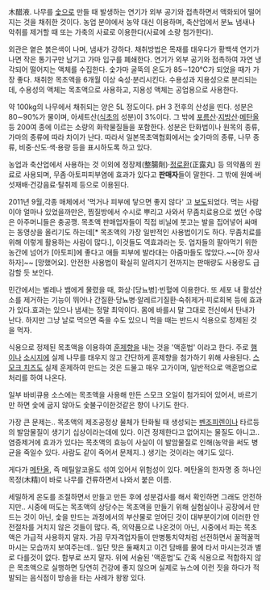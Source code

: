 木醋液. 나무를 [[숯]]으로 만들 때 발생하는 연기가 외부 공기와 접촉하면서 액화되어 떨어지는 것을 채취한 것이다. 농업 분야에서 농약 대신 이용하며, 축산업에서 분뇨 냄새나 악취를 제거할 때 또는 가축의 사료로 이용한다(사료에 소량 첨가한다). 
 
외관은 옅은 붉은색이 나며, 냄새가 강하다. 채취방법은 목재를 태우다가 황백색 연기가 나면 작은 통기구만 남기고 가마 입구를 폐쇄한다. 연기가 외부 공기와 접촉하여 자연 냉각되어 떨어지는 액체를 수집한다. 숯가마 굴뚝의 온도가 85∼120℃가 되었을 때가 가장 좋다. 채취한 목초액을 6개월 이상 숙성·분리시킨다. 수용성과 지용성으로 분리되는데, 수용성의 액체는 목초액으로 사용하고, 지용성 액체는 공업용으로 사용한다.

약 100kg의 나무에서 채취되는 양은 5L 정도이다. pH 3 전후의 산성을 띤다. 성분은 80∼90%가 물이며, 아세트산([[식초]]의 성분)이 3%이다. 그 밖에 [[포름산]]·[[지방산]]·[[메탄올]] 등 200여 종에 이르는 소량의 화학물질들을 포함한다. 성분은 탄화법이나 원목의 종류, 가마의 종류에 따라 차이가 난다. 따라서 일본목초액협회에서는 숯가마의 종류, 나무 종류, 비중·산도·색·용량 등을 표시하도록 하고 있다. 

농업과 축산업에서 사용하는 것 이외에 정장제(整腸劑)·[[정로환]](正露丸) 등 의약품의 원료로 사용되며, 무좀·아토피피부염에 효과가 있다고 '''판매자'''들이 말한다. 그 밖에 원예·버섯재배·건강음료·탈취제 등으로 이용된다.

2011년 9월,각종 매체에서 '먹거나 피부에 닿으면 좋지 않다' 고 [http://news.kbs.co.kr/economic/2011/09/27/2363118.html 보도]되었다. 먹는 사람이야 얼마나 있었을까만은, 찜질방에서 수시로 뿌리고 사와서 무좀치료용으로 썼던 수많은 아주머니들은 충공깽. 목초액 판매업자들이 직접 비닐에 붓고는 발을 집어넣어 싸매는 동영상을 올리기도 하는데[* 목초액의 가장 일반적인 사용법이기도 하다. 무좀치료를 위해 이렇게 활용하는 사람이 많다.], 이것들도 역효과라는 듯. 업자들의 팔아먹기 위한 농간에 넘어가 [아토피]에 좋다고 애들 피부에 발라대는 아줌마들도 많았다.~~[아 장사하자]~~ [망했어요]. 안전한 사용법이 확실히 알려지기 전까지는 판매량도 사용량도 급감할 듯 보인다.

민간에서는 벌레나 뱀에게 물렸을 때, 화상·[당뇨병]·빈혈에 이용한다. 또 세포 내 활성산소를 제거하는 기능이 뛰어나 간질환·당뇨병·알레르기질환·숙취제거·피로회복 등에 효과가 있다.효과는 있으나 냄새는 정말 최악이다. 몸에 바를시 말 그대로 전신에서 탄내가 난다. 하지만 그냥 날로 먹으면 죽을 수도 있으니 먹을 때는 반드시 식용으로 정제된 것을 먹자.

식용으로 정제된 목초액을 이용하여 [[훈제]]향을 내는 것을 '액훈법' 이라고 한다. 주로 [[햄]]이나 [[소시지]]에 실제 나무를 태우지 않고 간단하게 훈제향을 첨가하기 위해 사용된다. [[스모크 치즈]]도 실제 훈제하여 만드는 것은 드물고 매우 고가이며, 일반적으로 액훈법으로 처리를 하여 나온다. 

일부 바비큐용 소스에는 목초액을 사용해 만든 스모크 오일이 첨가되어 있어서, 바르기만 하면 숯에 굽지 않아도 숯불구이한것같은 향이 나기도 한다.

가장 큰 문제는.. 목초액의 제조공정상 물체가 탄화될 때 생성되는 [[벤조피렌]]이나 타르등의 발암물질이 생기기 십상이라는데에 있다. 이건 정제한다고 없어지는 물질도 아니고.. 염증제거에 효과가 있다는 목초액의 효능이 사실이 이 발암물질로 인해(농약을 써도 병균을 죽일수 있다. 사람도 같이 죽어서 문제지..) 생기는 것이라는 얘기도 있다. 

게다가 [[메탄올]], 즉 메틸알코올도 섞여 있어서 위험성이 있다. 메탄올의 한자명 중 하나인 목정(木精)이 바로 나무를 건류하면서 나와서 붙은 이름.

세밀하게 온도를 조절하면서 만들고 만든 후에 성분검사를 해서 확인하면 그래도 안전하지만.. 시중에 떠도는 목초액의 상당수는 목초액을 만들기 위해 실험실이나 공장에서 만드는 것이 아닌, 숯을 만드는 과정에서의 부산물로 얻어딘 것이 대부분이기에 이러한 안전절차를 거치지 않은 것들이 많다. 즉, 의약품으로 나온것이 아닌, 시중에서 파는 목초액은 가급적 사용하지 말자. 가끔 무자격업자들이 만병통치약처럼 선전하면서 꿀꺽꿀꺽 마시는 모습까지 보여주는데.. 일단 맛은 둘째치고 이건 담배를 물에 타서 마시는것과 별로 다를것이 없다. 함부로 쓰지 말자. 위에 서술된 '액훈법'도 간혹 식용으로 적합하지 않은 목초액으로 실행하면 당연히 건강에 좋지 않으며 실제로 뉴스에 이런 짓을 하다가 적발되는 음식점이 방송을 타는 사례가 왕왕 있다.


